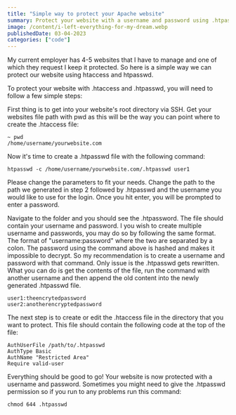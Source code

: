 ```yaml
---
title: "Simple way to protect your Apache website"
summary: Protect your website with a username and password using .htpasswd
image: /content/i-left-everything-for-my-dream.webp
publishedDate: 03-04-2023
categories: ["code"]
---
```


My current employer has 4-5 websites that I have to manage and one of which they request I keep it protected. So here is a simple way we can protect our website using htaccess and htpasswd.

To protect your website with .htaccess and .htpasswd, you will need to follow a few simple steps:

First thing is to get into your website's root directory via SSH.
Get your websites file path with pwd as this will be the way you can point where to create the .htaccess file:

```
~ pwd
/home/username/yourwebsite.com
```

Now it's time to create a .htpasswd file with the following command:

```
htpasswd -c /home/username/yourwebsite.com/.htpasswd user1
```

Please change the parameters to fit your needs. Change the path to the path we generated in step 2 followed by .htpasswd and the username you would like to use for the login. Once you hit enter, you will be prompted to enter a password.

Navigate to the folder and you should see the .htpassword. The file should contain your username and password. I you wish to create multiple username and passwords, you may do so by following the same format. The format of "username:password" where the two are separated by a colon. The password using the command above is hashed and makes it impossible to decrypt. So my recommendation is to create a username and password with that command. Only issue is the .htpasswd gets rewritten. What you can do is get the contents of the file, run the command with another username and then append the old content into the newly generated .htpasswd file.

```
user1:theencrytedpassword
user2:anotherencryptedpassword
```

The next step is to create or edit the .htaccess file in the directory that you want to protect. This file should contain the following code at the top of the file:

```
AuthUserFile /path/to/.htpasswd
AuthType Basic
AuthName "Restricted Area"
Require valid-user
```

Everything should be good to go! Your website is now protected with a username and password. Sometimes you might need to give the .htpasswd permission so if you run to any problems run this command:

```
chmod 644 .htpasswd
```
